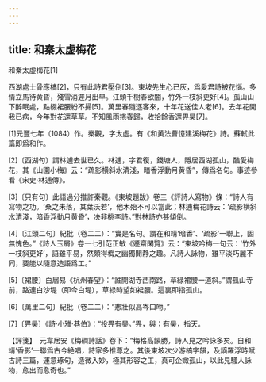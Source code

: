 ```yaml
---
---
---
```

title: 和秦太虚梅花
---



和秦太虚梅花[1]


西湖處士骨應槁[2]，只有此詩君壓倒[3]。東坡先生心已灰，爲愛君詩被花惱。多情立馬待黄昏，殘雪消遲月出早。江頭千樹春欲闇，竹外一枝斜更好[4]。孤山山下醉眠處，點綴裙腰紛不掃[5]。萬里春隨逐客來，十年花送佳人老[6]。去年花開我已病，今年對花還草草。不知風雨捲春歸，收拾餘香還畀昊[7]。

[1]元豐七年（1084）作。秦觀，字太虚。有《和黄法曹憶建溪梅花》詩。蘇軾此篇即爲和作。

[2]〔西湖句〕謂林逋去世已久。林逋，字君復，錢塘人，隱居西湖孤山，酷愛梅花，其《山園小梅》云：“疏影横斜水清淺，暗香浮動月黄昏”，傳爲名句。事迹參看《宋史·林逋傳》。

[3]〔只有句〕此語過分推許秦觀。《東坡題跋》卷三《評詩人寫物》條：“詩人有寫物之功。‘桑之未落，其葉沃若’，他木殆不可以當此；林逋梅花詩云：‘疏影横斜水清淺，暗香浮動月黄昏’，决非桃李詩。”對林詩亦甚傾倒。

[4]〔江頭二句〕紀批（卷二二）：“實是名句。謂在和靖‘暗香’、‘疏影’一聯上，固無愧色。”《詩人玉屑》卷一七引范正敏《遯齋閑覽》云：“東坡吟梅一句云：‘竹外一枝斜更好’，語雖平易，然頗得梅之幽獨閒静之趣。凡詩人詠物，雖平淡巧麗不同，要能以隨意造語爲工。”

[5]〔裙腰〕白居易《杭州春望》：“誰開湖寺西南路，草緑裙腰一道斜。”謂孤山寺前，路連白沙堤（即今白堤），草緑時望如裙腰。這裏即指孤山。

[6]〔萬里二句〕紀批（卷二二）：“悲壯似高岑口吻。”

[7]〔畀昊〕《詩·小雅·巷伯》：“投畀有昊。”畀，與；有昊，指天。

【評箋】　元韋居安《梅磵詩話》卷下：“梅格高韻勝，詩人見之吟詠多矣。自和靖‘香影’一聯爲古今絶唱，詩家多推尊之。其後東坡次少游槁字韻，及謫羅浮時賦古詩三篇，運意琢句，造微入妙，極其形容之工，真可企媺孤山，以此見騷人詠物，愈出而愈奇也。”